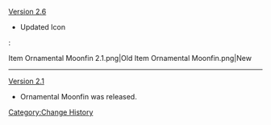 [[Version 2.6]]
* Updated Icon
:<gallery hideaddbutton="true" captionalign="center">
Item Ornamental Moonfin 2.1.png|Old
Item Ornamental Moonfin.png|New
</gallery>
----
[[Version 2.1]]
* Ornamental Moonfin was released.
<noinclude>[[Category:Change History]]</noinclude>